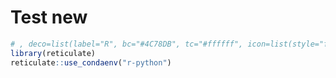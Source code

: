 
# Test new

```r
# , deco=list(label="R", bc="#4C78DB", tc="#ffffff", icon=list(style="fab", name="r-project"))
library(reticulate)
reticulate::use_condaenv("r-python")
```

